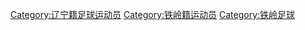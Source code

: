 [[Category:辽宁籍足球运动员|Category:辽宁籍足球运动员]]
[[Category:铁岭籍运动员|Category:铁岭籍运动员]]
[[Category:铁岭足球|Category:铁岭足球]]
